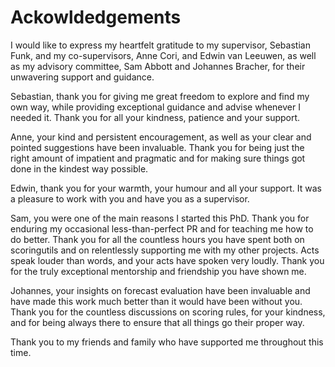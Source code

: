 # Ackowldedgements {-}

I would like to express my heartfelt gratitude to my supervisor, Sebastian Funk, and my co-supervisors, Anne Cori, and Edwin van Leeuwen, as well as my advisory committee, Sam Abbott and Johannes Bracher, for their unwavering support and guidance.

Sebastian, thank you for giving me great freedom to explore and find my own way, while providing exceptional guidance and advise whenever I needed it. Thank you for all your kindness, patience and your support.

Anne, your kind and persistent encouragement, as well as your clear and pointed suggestions have been invaluable. Thank you for being just the right amount of impatient and pragmatic and for making sure things got done in the kindest way possible. 

Edwin, thank you for your warmth, your humour and all your support. It was a pleasure to work with you and have you as a supervisor. 

Sam, you were one of the main reasons I started this PhD. Thank you for enduring my occasional less-than-perfect PR and for teaching me how to do better. Thank you for all the countless hours you have spent both on scoringutils and on relentlessly supporting me with my other projects. Acts speak louder than words, and your acts have spoken very loudly. Thank you for the truly exceptional mentorship and friendship you have shown me. 

Johannes, your insights on forecast evaluation have been invaluable and have made this work much better than it would have been without you. Thank you for the countless discussions on scoring rules, for your kindness, and for being always there to ensure that all things go their proper way.

Thank you to my friends and family who have supported me throughout this time. 
